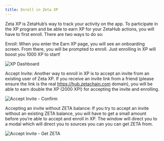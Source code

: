 ```yaml
---
title: Enroll in Zeta XP
---
```


Zeta XP is ZetaHub’s way to track your activity on the app. To participate in
the XP program and be able to earn XP for your ZetaHub actions, you will have to
first enroll. There are two ways to do so:

Enroll: When you enter the Earn XP page, you will see an onboarding screen. From
there, you will be prompted to enroll. Just enrolling in XP will boost you 1000
XP to start!

![XP Dashboard](/img/docs/zetahub/enroll-zeta-xp-1.png)

Accept Invite: Another way to enroll in XP is to accept an invite from an
existing user of Zeta XP. If you receive an invite link from a friend (please
ensure the link is the real https://hub.zetachain.com domain), you will be able
to earn double the XP (2000 XP!) for accepting the invite and enrolling.

![Accept Invite - Confirm](/img/docs/zetahub/enroll-zeta-xp-2.png)

Accepting an invite without ZETA balance: If you try to accept an invite without
an existing ZETA balance, you will have to get a small amount before you’re able
to accept and enroll in XP. The window will direct you to a modal which will
direct you to sources you can you can get ZETA from.

![Accept Invite - Get ZETA](/img/docs/zetahub/enroll-zeta-xp-3.png)
